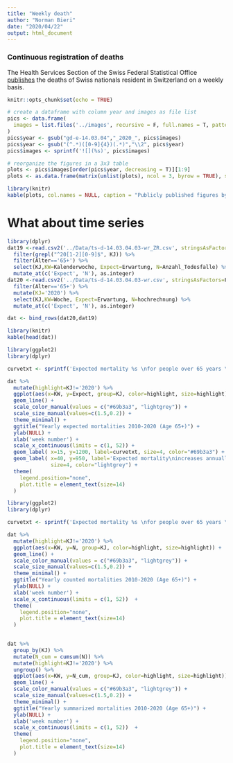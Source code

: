 ```yaml
---
title: "Weekly death"
author: "Norman Bieri"
date: "2020/04/22"
output: html_document
---
```


### Continuous registration of deaths

The Health Services Section of the Swiss Federal Statistical Office [publishes](https://www.bfs.admin.ch/bfs/en/home/statistics/health/state-health/mortality-causes-death.html) the deaths of Swiss nationals resident in Switzerland on a weekly basis.


```r
knitr::opts_chunk$set(echo = TRUE)
```


```r
# create a dataframe with column year and images as file list
pics <- data.frame(
  images = list.files('../images', recursive = F, full.names = T, pattern="*.png")
)
pics$year <- gsub("gd-e-14.03.04","_2020_", pics$images)
pics$year <- gsub("(^.*)([0-9]{4})(.*)","\\2", pics$year)
pics$images <- sprintf('![](%s)', pics$images)

# reorganize the figures in a 3x3 table
plots <- pics$images[order(pics$year, decreasing = T)][1:9]
plots <- as.data.frame(matrix(unlist(plots), ncol = 3, byrow = TRUE), stringsAsFactors = F)

library(knitr)
kable(plots, col.names = NULL, caption = "Publicly published figures by FSO")
```

# What about time series

```r

library(dplyr)
dat19 <-read.csv2('../Data/ts-d-14.03.04.03-wr_ZR.csv', stringsAsFactors=F) %>%
  filter(grepl("^20[1-2][0-9]$", KJ)) %>%
  filter(Alter=='65+') %>%
  select(KJ,KW=Kalenderwoche, Expect=Erwartung, N=Anzahl_Todesfalle) %>%
  mutate_at(c('Expect', 'N'), as.integer)
dat20 <-read.csv2('../Data/ts-d-14.03.04.03-wr.csv', stringsAsFactors=F) %>%
  filter(Alter=='65+') %>%
  mutate(KJ='2020') %>%
  select(KJ,KW=Woche, Expect=Erwartung, N=hochrechnung) %>%
  mutate_at(c('Expect', 'N'), as.integer)

dat <- bind_rows(dat20,dat19)

library(knitr)
kable(head(dat))
```


```r

library(ggplot2)
library(dplyr)

curvetxt <- sprintf('Expected mortality %s \nfor people over 65 years \nin weeks 6 and 7 in 2020', max(dat20$Erwartung))

dat %>%
  mutate(highlight=KJ!='2020') %>%
  ggplot(aes(x=KW, y=Expect, group=KJ, color=highlight, size=highlight)) +
  geom_line() +
  scale_color_manual(values = c("#69b3a3", "lightgrey")) +
  scale_size_manual(values=c(1.5,0.2)) +
  theme_minimal() +
  ggtitle("Yearly expected mortalities 2010-2020 (Age 65+)") +
  ylab(NULL) +
  xlab('week number') +
  scale_x_continuous(limits = c(1, 52)) +
  geom_label( x=15, y=1200, label=curvetxt, size=4, color="#69b3a3") +
  geom_label( x=40, y=950, label='Expected mortality\nincreases annually', 
              size=4, color="lightgrey") +
  theme(
    legend.position="none",
    plot.title = element_text(size=14)
  ) 
```


```r

library(ggplot2)
library(dplyr)

curvetxt <- sprintf('Expected mortality %s \nfor people over 65 years \nin weeks 6 and 7 in 2020', max(dat20$Erwartung))

dat %>%
  mutate(highlight=KJ!='2020') %>%
  ggplot(aes(x=KW, y=N, group=KJ, color=highlight, size=highlight)) +
  geom_line() +
  scale_color_manual(values = c("#69b3a3", "lightgrey")) +
  scale_size_manual(values=c(1.5,0.2)) +
  theme_minimal() +
  ggtitle("Yearly counted mortalities 2010-2020 (Age 65+)") +
  ylab(NULL) +
  xlab('week number') +
  scale_x_continuous(limits = c(1, 52))  +
  theme(
    legend.position="none",
    plot.title = element_text(size=14)
  )

    
dat %>%
  group_by(KJ) %>%
  mutate(N_cum = cumsum(N)) %>%
  mutate(highlight=KJ!='2020') %>%
  ungroup() %>%
  ggplot(aes(x=KW, y=N_cum, group=KJ, color=highlight, size=highlight)) +
  geom_line() +
  scale_color_manual(values = c("#69b3a3", "lightgrey")) +
  scale_size_manual(values=c(1.5,0.2)) +
  theme_minimal() +
  ggtitle("Yearly summarized mortalities 2010-2020 (Age 65+)") +
  ylab(NULL) +
  xlab('week number') +
  scale_x_continuous(limits = c(1, 52))  +
  theme(
    legend.position="none",
    plot.title = element_text(size=14)
  )

```
